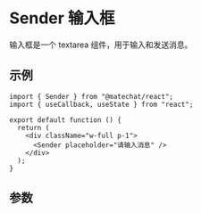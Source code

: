 # Sender 输入框

输入框是一个 textarea 组件，用于输入和发送消息。

## 示例

```tsx preview
import { Sender } from "@matechat/react";
import { useCallback, useState } from "react";

export default function () {
  return (
    <div className="w-full p-1">
      <Sender placeholder="请输入消息" />
    </div>
  );
}
```

## 参数

<API moduleName="sender" />
